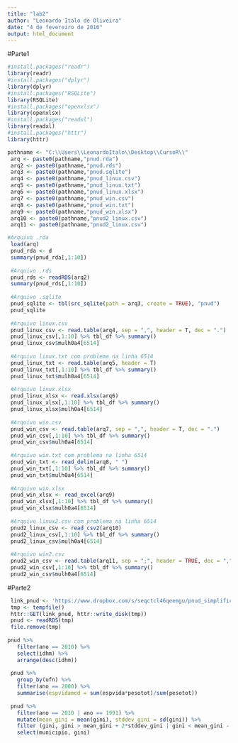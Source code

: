 ---
title: "lab2"
author: "Leonardo Italo de Oliveira"
date: "4 de fevereiro de 2016"
output: html_document
---

 
 
#Parte1

```{r} 

#install.packages("readr")
library(readr)
#install.packages("dplyr")
library(dplyr)
#install.packages("RSQLite")
library(RSQLite)
#install.packages("openxlsx")
library(openxlsx)
#install.packages("readxl")
library(readxl)
#install.packages("httr")
library(httr)

pathname <- "C:\\Users\\LeonardoItalo\\Desktop\\CursoR\\"
 arq <- paste0(pathname,"pnud.rda")
 arq2 <- paste0(pathname,"pnud.rds")
 arq3 <- paste0(pathname,"pnud.sqlite")
 arq4 <- paste0(pathname,"pnud_linux.csv")
 arq5 <- paste0(pathname,"pnud_linux.txt")
 arq6 <- paste0(pathname,"pnud_linux.xlsx")
 arq7 <- paste0(pathname,"pnud_win.csv")
 arq8 <- paste0(pathname,"pnud_win.txt")
 arq9 <- paste0(pathname,"pnud_win.xlsx")
 arq10 <- paste0(pathname,"pnud2_linux.csv")
 arq11 <- paste0(pathname,"pnud2_linux.csv")

#Arquivo .rda
 load(arq)
 pnud_rda <- d
 summary(pnud_rda[,1:10])
 
 #Arquivo .rds
 pnud_rds <- readRDS(arq2)
 summary(pnud_rds[,1:10])
 
 #Arquivo .sqlite
 pnud_sqlite <- tbl(src_sqlite(path = arq3, create = TRUE), "pnud")
 pnud_sqlite
 
 #Arquivo linux.csv
 pnud_linux_csv <- read.table(arq4, sep = ",", header = T, dec = ".")
 pnud_linux_csv[,1:10] %>% tbl_df %>% summary()
 pnud_linux_csv$mulh0a4[6514]
 
 #Arquivo linux.txt com problema na linha 6514
 pnud_linux_txt <- read.table(arq5, header = T)
 pnud_linux_txt[,1:10] %>% tbl_df %>% summary()
 pnud_linux_txt$mulh0a4[6514]
 
 #Arquivo linux.xlsx
 pnud_linux_xlsx <- read.xlsx(arq6)
 pnud_linux_xlsx[,1:10] %>% tbl_df %>% summary()
 pnud_linux_xlsx$mulh0a4[6514]
 
 #Arquivo win.csv
 pnud_win_csv <- read.table(arq7, sep = ",", header = T, dec = ".")
 pnud_win_csv[,1:10] %>% tbl_df %>% summary()
 pnud_win_csv$mulh0a4[6514]
 
 #Arquivo win.txt com problema na linha 6514
 pnud_win_txt <- read_delim(arq8, " ")
 pnud_win_txt[,1:10] %>% tbl_df %>% summary()
 pnud_win_txt$mulh0a4[6514]
 
 #Arquivo win.xlsx
 pnud_win_xlsx <- read_excel(arq9)
 pnud_win_xlsx[,1:10] %>% tbl_df %>% summary()
 pnud_win_xlsx$mulh0a4[6514]
 
 #Arquivo linux2.csv com problema na linha 6514
 pnud2_linux_csv <- read_csv2(arq10)
 pnud2_linux_csv[,1:10] %>% tbl_df %>% summary()
 pnud2_linux_csv$mulh0a4[6514]
 
 #Arquivo win2.csv
 pnud2_win_csv <- read.table(arq11, sep = ";", header = TRUE, dec = "," )
 pnud2_win_csv[,1:10] %>% tbl_df %>% summary()
 pnud2_win_csv$mulh0a4[6514]
```
 
 

 

#Parte2

```{r}
 
 
 link_pnud <- 'https://www.dropbox.com/s/seqctcl46qeemgu/pnud_simplificado.rds?dl=1'
 tmp <- tempfile()
 httr::GET(link_pnud, httr::write_disk(tmp))
 pnud <- readRDS(tmp)
 file.remove(tmp) 
 
pnud %>% 
   filter(ano == 2010) %>% 
   select(idhm) %>% 
   arrange(desc(idhm)) 
 
 pnud %>% 
   group_by(ufn) %>% 
   filter(ano == 2000) %>% 
   summarise(espvidamed = sum(espvida*pesotot)/sum(pesotot))
 
 pnud %>% 
   filter(ano == 2010 | ano == 1991) %>% 
   mutate(mean_gini = mean(gini), stddev_gini = sd(gini)) %>% 
   filter (gini, gini > mean_gini + 2*stddev_gini | gini < mean_gini - 2*stddev_gini) %>% 
   select(municipio, gini)
```






